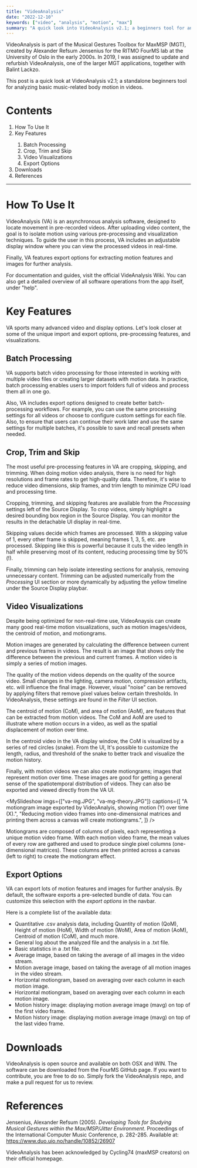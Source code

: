 ```yaml
---
title: "VideoAnalysis"
date: "2022-12-10"
keywords: ["video", "analysis", "motion", "max"]
summary: "A quick look into VideoAnalysis v2.1; a beginners tool for analyzing music-related body motion, developed in collaboration with FourMS Lab at the RITMO research centre, University of Oslo."
---
```


<MyImage src="/img/va-overview.png" alt="videoanalysis overview" />

VideoAnalysis is part of the <MyLink href="https://www.uio.no/ritmo/english/research/labs/fourms/downloads/software/musicalgesturestoolbox/mgt-max/">Musical Gestures Toolbox for MaxMSP</MyLink> (MGT), created by Alexander Refsum Jensenius for the <MyLink href="https://www.uio.no/ritmo/english/research/labs/fourms/">RITMO FourMS lab</MyLink> at the University of Oslo in the early 2000s. In 2019, I was assigned to update and refurbish VideoAnalysis, one of the larger MGT applications, together with <MyLink href="https://balintlaczko.com">Balint Lackzo</MyLink>.

This post is a quick look at VideoAnalysis v2.1; a standalone beginners tool for analyzing basic music-related body motion in videos.

# Contents

<ol>
  <li>
    <MyLink href="#how-to-use-it">How To Use It</MyLink>
  </li>
  <li>
    <MyLink href="#key-features">Key Features</MyLink>
  </li>
  <ol>
    <li>
      <MyLink href="#batch-processing">Batch Processing</MyLink>
    </li>
    <li>
      <MyLink href="#crop-trim-and-skip">Crop, Trim and Skip</MyLink>
    </li>
    <li>
      <MyLink href="#video-visualizations">Video Visualizations</MyLink>
    </li>
    <li>
      <MyLink href="#export-options">Export Options</MyLink>
    </li>
  </ol>
  <li>
    <MyLink href="#downloads">Downloads</MyLink>
  </li>
  <li>
    <MyLink href="">References</MyLink>
  </li>
</ol>

<hr />

<h1 id="how-to-use-it">How To Use It</h1>

VideoAnalysis (VA) is an asynchronous analysis software, designed to locate movement in pre-recorded videos. After uploading video content, the goal is to isolate motion using various pre-processing and visualization techniques. To guide the user in this process, VA includes an adjustable display window where you can view the processed videos in real-time.

Finally, VA features export options for extracting motion features and images for further analysis.

<MyImage src="/img/va-overview2.jpg" alt="videoanalysis interface motiongram" />

For documentation and guides, visit <MyLink href="https://github.com/fourMs/VideoAnalysis/wiki">the official VideAnalysis Wiki</MyLink>. You can also get a detailed overview of all software operations from the app itself, under "help".

<h1 id="key-features">Key Features</h1>

VA sports many advanced video and display options. Let's look closer at some of the unique import and export options, pre-processing features, and visualizations.

<h2 id="batch-processing">Batch Processing</h2>

VA supports batch video processing for those interested in working with multiple video files or creating larger datasets with motion data. In practice, batch processing enables users to import folders full of videos and process them all in one go.

<MyImage
  src="/img/va-batch.gif"
  alt="videoanalysis batch processing"
  caption="Drag'n drop video folders into VideoAnalysis for batch processing."
/>

Also, VA includes export options designed to create better batch-processing workflows. For example, you can use the same processing settings for all videos or choose to configure custom settings for each file. Also, to ensure that users can continue their work later and use the same settings for multiple batches, it's possible to save and recall presets when needed.

<h2 id="crop-trim-and-skip">Crop, Trim and Skip</h2>

The most useful pre-processing features in VA are cropping, skipping, and trimming. When doing motion video analysis, there is no need for high resolutions and frame rates to get high-quality data. Therefore, it's wise to reduce video dimensions, skip frames, and trim length to minimize CPU load and processing time.

<MyImage
  src="/img/va-cropping.PNG"
  alt="videoanalysis cropping."
  caption="We can reduce video dimensions and processing time by cropping the source video."
/>

Cropping, trimming, and skipping features are available from the _Processing_ settings left of the Source Display. To crop videos, simply highlight a desired bounding box region in the Source Display. You can monitor the results in the detachable UI display in real-time.

Skipping values decide which frames are processed. With a skipping value of 1, every other frame is skipped, meaning frames 1, 3, 5, etc. are processed. Skipping like this is powerful because it cuts the video length in half while preserving most of its content, reducing processing time by 50%(!).

<MyImage src="/img/va-trimming.PNG" alt="videoanalysis trimming" width="600" />

Finally, trimming can help isolate interesting sections for analysis, removing unnecessary content. Trimming can be adjusted numerically from the _Processing_ UI section or more dynamically by adjusting the yellow timeline under the Source Display playbar.

<h2 id="video-visualizations">Video Visualizations</h2>

Despite being optimized for non-real-time use, VideoAnaysis can create many good real-time motion visualizations, such as motion images/videos, the centroid of motion, and motiongrams.

<MyImage
  src="/img/va-display.PNG"
  alt="videoanalysis detachable display."
  caption="The detachable UI display with Box, Centroid, and Motion videos."
/>

Motion images are generated by calculating the difference between current and previous frames in videos. The result is an image that shows only the difference between the previous and current frames. A motion video is simply a series of motion images.

<MyImage
  src="/img/va-filtering.PNG"
  alt="videoanalysis filtering."
  caption="Using filters in VideoAnalysis can help to isolate movement in the motion videos."
/>

The quality of the motion videos depends on the quality of the source video. Small changes in the lighting, camera motion, compression artifacts, etc. will influence the final image. However, visual "noise" can be removed by applying filters that remove pixel values below certain thresholds. In VideoAnalysis, these settings are found in the _Filter_ UI section.

The centroid of motion (CoM), and area of motion (AoM), are features that can be extracted from motion videos. The CoM and AoM are used to illustrate where motion occurs in a video, as well as the spatial displacement of motion over time.

<MyImage src="/img/va-com.JPG" alt="videoanalysis CoM and AoM." />

In the centroid video in the VA display window, the CoM is visualized by a series of red circles (snake). From the UI, It's possible to customize the length, radius, and threshold of the snake to better track and visualize the motion history.

Finally, with motion videos we can also create motiongrams; images that represent motion over time. These images are good for getting a general sense of the spatiotemporal distribution of videos. They can also be exported and viewed directly from the VA UI.

<MySlideshow
  imgs={["va-mg.JPG", "va-mg-theory.JPG"]}
  captions={[
    "A motiongram image exported by VideoAnalyis, showing motion (Y) over time (X).",
    "Reducing motion video frames into one-dimensional matrices and printing them across a canvas will create motiongrams.",
  ]}
/>

Motiongrams are composed of columns of pixels, each representing a unique motion video frame. With each motion video frame, the mean values of every row are gathered and used to produce single pixel columns (one-dimensional matrices). These columns are then printed across a canvas (left to right) to create the motiongram effect.

<h2 id="export-options">Export Options</h2>

VA can export lots of motion features and images for further analysis. By default, the software exports a pre-selected bundle of data. You can customize this selection with the _export options_ in the navbar.

<MyImage
  src="/img/va-exportoptions.png"
  alt="videoanalysis export options"
  width="440"
/>

Here is a complete list of the available data:

- Quantitative .csv analysis data, including Quantity of motion (QoM), Height of motion (HoM), Width of motion (WoM), Area of motion (AoM), Centroid of motion (CoM), and much more.
- General log about the analyzed file and the analysis in a .txt file.
- Basic statistics in a .txt file.
- Average image, based on taking the average of all images in the video stream.
- Motion average image, based on taking the average of all motion images in the video stream.
- Horizontal motiongram, based on averaging over each column in each motion image.
- Horizontal motiongram, based on averaging over each column in each motion image.
- Motion history image: displaying motion average image (mavg) on top of the first video frame.
- Motion history image: displaying motion average image (mavg) on top of the last video frame.

<h1 id="downloads">Downloads</h1>

VideoAnalysis is open source and available on both OSX and WIN. The software can be downloaded from the <MyLink href="https://github.com/fourMs/VideoAnalysis/releases">FourMS GitHub page</MyLink>. If you want to contribute, you are free to do so. Simply fork the <MyLink href="https://github.com/fourMs/VideoAnalysis">VideoAnalysis repo</MyLink>, and make a pull request for us to review.

# References

Jensenius, Alexander Refsum (2005). _Developing Tools for Studying Musical Gestures within the Max/MSP/Jitter Environment_. Proceedings of the International Computer Music Conference, p. 282-285. Available at: https://www.duo.uio.no/handle/10852/26907

VideoAnalysis has been acknowledged by Cycling74 (maxMSP creators) <MyLink href="https://cycling74.com/projects/video-analysis">on their official homepage</MyLink>.
